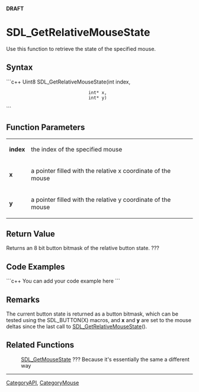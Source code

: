 <!-- pragma section-numbers off -->
<!-- pragma disable-camelcase -->
'''DRAFT'''

= SDL_GetRelativeMouseState =
Use this function to retrieve the state of the specified mouse.


== Syntax ==
```c++
Uint8 SDL_GetRelativeMouseState(int  index,
                                int* x,
                                int* y)
```

== Function Parameters ==
{|
|'''index'''
|the index of the specified mouse
|-
|'''x'''
|a pointer filled with the relative x coordinate of the mouse
|-
|'''y'''
|a pointer filled with the relative y coordinate of the mouse
|}

== Return Value ==
Returns an 8 bit button bitmask of the relative button state. ??? 

== Code Examples ==
```c++
You can add your code example here
```

== Remarks ==
The current button state is returned as a button bitmask, which can be tested using the SDL_BUTTON(X) macros, and '''x''' and '''y''' are set to the mouse deltas since the last call to [[SDL_GetRelativeMouseState]]().

== Related Functions ==
:[[SDL_GetMouseState]] ??? Because it's essentially the same a different way

----
[[CategoryAPI]], [[CategoryMouse]]
